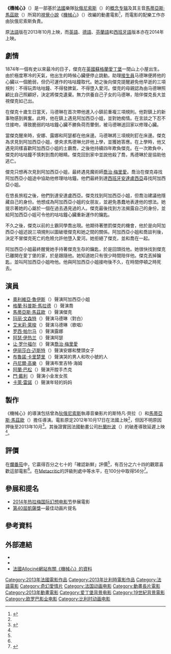 {{NoteTA
|G1=Movie
|G2=Show
}}
{{Infobox Film
| 片名     = 機械心
| 電影原名 = ''Jack et la Mécanique du cœur''
| 圖像     = Jack et la Mécanique du cœur.jpg
| 圖像大小 = 
| 圖像說明 = 
| 副標題   = 
| 導演     = 斯特凡·貝拉<br>[[馬蒂亞斯·馬茲歐|馬蒂亞斯·馬茲歐]]
| 監製     = [[維珍尼·西拉|維珍尼·西拉]]<br>[[吕克·贝松|吕克·贝松]]
| 製片     =
| 編劇     = [[馬蒂亞斯·馬茲歐|馬蒂亞斯·馬茲歐]]
| 劇本     = 
| 故事     = 
| 原著     = 
| 旁白     = 
| 統籌     = 
| 主演     = [[让·罗什福尔|让·罗什福尔]]<br>[[罗西·帕尔马|罗西·帕尔马]]<br>[[奥利维亚·鲁伊斯|奥利维亚·鲁伊斯]]
| 配樂     = [[狄俄尼索斯_(法國樂隊)|狄俄尼索斯]]
| 片尾曲   = 
| 攝影     = 
| 剪輯     = 
| 製片商   = 
| 片長     = 102分鐘<ref name="rt">{{cite web|url=http://www.rottentomatoes.com/m/the_boy_with_the_cuckoo_clock_heart/|title=JACK AND THE CUCKOO-CLOCK HEART|work=Rotten Tomatoes|publisher=Flixster, Inc.|accessdate=2015-07-05|archive-date=2020-10-07|archive-url=https://web.archive.org/web/20201007234147/https://www.rottentomatoes.com/m/the_boy_with_the_cuckoo_clock_heart|dead-url=no}}</ref>
| 產地     = {{FRA}}<br>{{BEL}}
| 語言     = [[法語|法語]]
| 上映日期 = {{flagicon|FRA}}2013年11月17日（[[阿拉斯电影节|阿拉斯电影节]]）<br>{{flagicon|FRA}}2014年2月5日<br>{{flagicon|USA}}2014年9月24日<ref name="rt" />
| 發行商   = [[歐羅巴影業|歐羅巴影業]]
| 發行日期 = 
| 公映許可 = 
| 預算     = 
| 票房     = 3,445,000美元<ref name="BOM">{{cite web|title=Jack and the Cuckoo-Clock Heart (2014) - Box Office Mojo|url=http://www.boxofficemojo.com/movies/?id=jackcuckooclock.htm|date=2014-09-24|accessdate=2014-08-19|archive-date=2017-08-31|archive-url=https://web.archive.org/web/20170831084021/http://www.boxofficemojo.com/movies/?id=jackcuckooclock.htm|dead-url=no}}</ref>
| 前集     = 
| 續集     = 
| 中國大陸片名 = 
| 香港片名 = 
| 澳門片名 = 
| 台灣片名 = 
| 新馬片名 = 
| 官方網站 = 
}}
'''《機械心》'''（{{lang-fr|''Jack et la Mécanique du cœur''}}）是一部基於[[法國|法國]]樂隊[[狄俄尼索斯_(法國樂隊)|狄俄尼索斯]]（{{lang|fr|Dionysos}}）的[[概念专辑|概念专辑]]及其主音[[馬蒂亞斯·馬茲歐|馬蒂亞斯·馬茲歐]]（{{lang|fr|Mathias Malzieu}}）所寫的[[視覺文學|視覺小說]]《[[機械心_(小說)|機械心]]》（{{lang|fr|''La Mécanique du cœur''}}）改編的動畫電影<ref>{{cite web|url=http://en.unifrance.org/movie/32364/jack-and-the-cuckoo-clock-heart|title=Jack and the Cuckoo-Clock Heart|publisher=unifrance.org|accessdate=2014-07-14|archive-date=2019-09-01|archive-url=https://web.archive.org/web/20190901175702/https://en.unifrance.org/movie/32364/jack-and-the-cuckoo-clock-heart|dead-url=no}}</ref>，而電影的配樂工作亦由狄俄尼索斯負責。

原[[法語|法語]]版在2013年10月上映，而[[英語|英語]]、[[德語|德語]]、[[芬蘭語|芬蘭語]]和[[西班牙語|西班牙語]]版本亦在2014年上映。

==劇情==
1874年一個有史以來最冷的日子，傑克在[[英國|英國]][[蘇格蘭|蘇格蘭]][[愛丁堡|愛丁堡]]一間山上小屋出生。由於極度寒冷的天氣，他出生的時候心臟便停止跳動。助理[[接生員|接生員]]马德琳便將他的心臟以一個脆弱，但仍可運作的咕咕鐘取代。她之後向傑克提醒避免他早逝的三項規則：不得玩弄咕咕鐘、不得發脾氣、不得墮入愛河。傑克的母親認為由马德琳照顧比自己照顧好，決定將傑克遺棄。無力供養自己子女的马德琳，陪伴傑克長大並視傑克如己出。

在傑克十歲生日當天，马德琳在首次帶他進入小鎮前重複三項規則。他對鎮上的新事物感到興奮。此時，他在鎮上遇見阿加西亞小姐，並對她痴情。在言談之下忍不住接吻，導致脆弱的咕咕鐘心臟不勝負荷而暈倒，被马德琳送回家以修理心臟。

當傑克醒來時，安娜、露娜和阿瑟都在他床邊。马德琳將三項規則釘在床邊。傑克為求見到阿加西亞小姐，便央求馬德琳允許他上學，並獲她答應。在上學時，他又遇見同樣喜歡阿加西亞小姐的土霸喬，之後他持續四年欺負傑克。在一次欺負中，傑克的咕咕鐘不慎刺到喬的眼睛。傑克回到家中並說他殺了喬，馬德琳於是協助他逃亡。

傑克只想再次見到阿加西亞小姐，最終遇見魔術師[[喬治·梅里愛|喬治·梅里愛]]。喬治在傑克尋找阿加西亞小姐途中協助他修理咕咕鐘。他們最終到達[[西班牙|西班牙]][[安達盧西亞|安達盧西亞]]尋找阿加西亞小姐。

在悠長旅程之後，他們到達安達盧西亞。傑克找到阿加西亞小姐，但喬治建議他隱藏自己的身份。他想成為阿加西亞小姐的女朋友，並避免愚蠢地表達他的想法。她提示著她的心屬於一個在過去遇見過的人。傑克最後找到方法揭露自己的身份，並給阿加西亞小姐可令他的咕咕鐘心臟重新運作的鑰匙。

不久之後，傑克以前的土霸同學喬出現。他期待著懲罰傑克的機會，他於是向阿加西亞小姐述說三項規則以圖破壞傑克和她之間的關係。阿加西亞小姐和喬談判後，決定不冒傑克死亡的危險允許他墮入愛河。她拒絕了傑克，並和喬在一起。

阿加西亞小姐最終醒覺她手持著傑克生存的鑰匙，於是回頭找他。她很快找到傑克已離開在愛丁堡的家，於是跟隨他。她知道她只有很少時間陪伴他。傑克丟掉鑰匙，並叫阿加西亞小姐吻他。他與阿加西亞小姐接吻後不久，在時間停頓之時死去。

==演員==
*[[奧利維亞·魯伊斯|奧利維亞·魯伊斯]]（{{lang|fr|Olivia Ruiz}}）聲演阿加西亞小姐
*[[格蘭·科普斯·馬拉德|格蘭·科普斯·馬拉德]]（{{lang|fr|Grand Corps Malade}}）聲演喬
*[[馬蒂亞斯·馬茲歐|馬蒂亞斯·馬茲歐]]（{{lang|fr|Mathias Malzieu}}）聲演傑克
*[[玛丽·文森特|玛丽·文森特]]（{{lang|fr|Marie Vincent}}）聲演马德琳（對白）
*[[艾米莉·萊梭|艾米莉·萊梭]]（{{lang|fr|Emily Loizeau}}）聲演马德琳（歌唱）
*[[罗西·帕尔马|罗西·帕尔马]]（{{lang|fr|Rossy de Palma}}）聲演露娜
*[[阿瑟·伊热兰|阿瑟·伊热兰]]（{{lang|fr|Arthur Higelin}}）聲演阿瑟
*[[让·罗什福尔|让·罗什福尔]]（{{lang|fr|Jean Rochefort}}）聲演[[喬治·梅里愛|喬治·梅里愛]]
*[[伊丽莎白·迈斯特|伊丽莎白·迈斯特]]（{{lang|fr|Élisabet Maistre}}）聲演安娜和雙頭女子
*[[布魯諾·卡里楚里|布魯諾·卡里楚里]]（{{lang|fr|Bruno Caliciuri}}）聲演哭的男人和吹小號的人
*[[丹尼爾·高樂|丹尼爾·高樂]]（{{lang|fr|Danièle Graule}}）聲演布里吉特·海姆
*[[阿蘭·巴松|阿蘭·巴松]]（{{lang|fr|Alain Bashung}}）聲演开膛手杰克
*[[門·戴利|門·戴利]]（{{lang|fr|Moon Dailly}}）聲演小金发女孩
*[[卡萊·雷諾|卡萊·雷諾]]（{{lang|fr|Chloé Renaud}}）聲演年轻的妈妈

==製作==
《機械心》的導演包括曾為[[狄俄尼索斯_(法國樂隊)|狄俄尼索斯]]執導音樂影片的斯特凡·貝拉（{{lang|fr|Stéphane Berla}}）和[[馬蒂亞斯·馬茲歐|馬蒂亞斯·馬茲歐]]（{{lang|fr|Mathias Malzieu}}）擔任導演。電影原定2012年10月17日在法國上映<ref name="release" />，但因不明原因押後至2013年10月<ref name="release">{{cite web|url=http://www.animeland.com/news/voir/3272/Prochaines-SORTIES-CINEMA-en-France|title=Prochaines SORTIES CINÉMA en France|date=2012-02-01|accessdate=2012-02-01|work=Animeland.com|archive-date=2015-09-23|archive-url=https://web.archive.org/web/20150923191301/http://www.animeland.com/news/voir/3272/Prochaines-SORTIES-CINEMA-en-France|dead-url=no}}</ref>。其後證實因法國動畫公司[[杜蘭杜波|杜蘭杜波]]（{{lang|fr|Duran Duboi}}）的破產導致延遲上映<ref name="release" />。
==評價==
在[[爛番茄|爛番茄]]中，它贏得百分之七十的「確認新鮮」評價<ref name="rt" />，有百分之六十四的觀眾喜歡這部電影<ref name="rt" />。在[[Metacritic|Metacritic]]的評級則處中等水平，在100分中取得56分<ref>{{cite web|url=http://www.metacritic.com/movie/jack-and-the-cuckoo-clock-heart|title=Jack and the Cuckoo-Clock Heart|work=Metacritic|publisher=CBS Interactive Inc.|accessdate=2015-07-05|archive-date=2018-08-05|archive-url=https://web.archive.org/web/20180805033836/http://www.metacritic.com/movie/jack-and-the-cuckoo-clock-heart|dead-url=no}}</ref>。
==參展和提名==
*[[2014年热拉梅国际幻想电影节|2014年热拉梅国际幻想电影节]]參展電影
*[[第40屆凱薩獎|第40屆凱薩獎]]—最佳动画片提名

==參考資料==
{{reflist|2}}
==外部連結==
* {{IMDb title|1181840|機械心}}
* {{bcdb title|151825|機械心}}
* [http://www.allocine.fr/film/fichefilm_gen_cfilm=134061.html?nopub=1 法國Allociné網站有關《機械心》的資料] {{Wayback|url=http://www.allocine.fr/film/fichefilm_gen_cfilm=134061.html?nopub=1 |date=20160314002612 }}

[[Category:2013年法國電影作品|Category:2013年法國電影作品]]
[[Category:2013年比利時電影作品|Category:2013年比利時電影作品]]
[[Category:法語電影|Category:法語電影]]
[[Category:奇幻愛情片|Category:奇幻愛情片]]
[[Category:法国动画电影|Category:法国动画电影]]
[[Category:動畫長片電影|Category:動畫長片電影]]
[[Category:2013年動畫電影|Category:2013年動畫電影]]
[[Category:爱丁堡背景电影|Category:爱丁堡背景电影]]
[[Category:19世紀背景電影|Category:19世紀背景電影]]
[[Category:欧罗巴影业电影|Category:欧罗巴影业电影]]
[[Category:比利时动画电影|Category:比利时动画电影]]